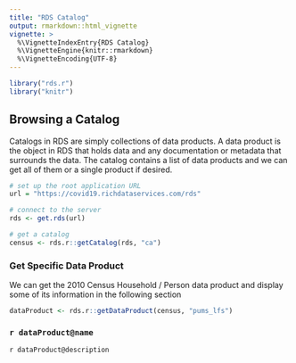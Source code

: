 ```yaml
---
title: "RDS Catalog"
output: rmarkdown::html_vignette
vignette: >
  %\VignetteIndexEntry{RDS Catalog}
  %\VignetteEngine{knitr::rmarkdown}
  %\VignetteEncoding{UTF-8}
---
```


<style>
   table {
    width: 100%;
  }
</style>

```r
library("rds.r")
library("knitr")
```

## Browsing a Catalog

Catalogs in RDS are simply collections of data products. A data product is the object in RDS that holds data and any documentation or metadata that surrounds the data. The catalog contains a list of data products and we can get all of them or a single product if desired.

```r
# set up the root application URL
url = "https://covid19.richdataservices.com/rds"

# connect to the server
rds <- get.rds(url)

# get a catalog
census <- rds.r::getCatalog(rds, "ca")
```


### Get Specific Data Product
We can get the 2010 Census Household / Person data product and display some of its information in the following section

```r
dataProduct <- rds.r::getDataProduct(census, "pums_lfs")
```

### `r dataProduct@name`



`r dataProduct@description`